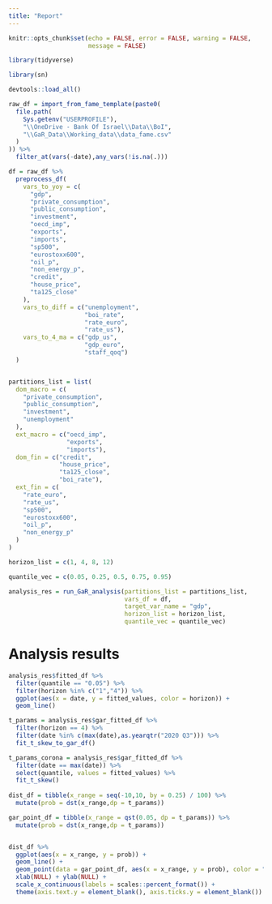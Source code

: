 ```yaml
---
title: "Report"
---
```


```r

knitr::opts_chunk$set(echo = FALSE, error = FALSE, warning = FALSE,
                      message = FALSE)

```

```r

library(tidyverse)

library(sn)

devtools::load_all()

```


```r

raw_df = import_from_fame_template(paste0(
  file.path(
    Sys.getenv("USERPROFILE"),
    "\\OneDrive - Bank Of Israel\\Data\\BoI",
    "\\GaR_Data\\Working_data\\data_fame.csv"
  )
)) %>% 
  filter_at(vars(-date),any_vars(!is.na(.)))

df = raw_df %>%
  preprocess_df(
    vars_to_yoy = c(
      "gdp",
      "private_consumption",
      "public_consumption",
      "investment",
      "oecd_imp",
      "exports",
      "imports",
      "sp500",
      "eurostoxx600",
      "oil_p",
      "non_energy_p",
      "credit",
      "house_price",
      "ta125_close"
    ),
    vars_to_diff = c("unemployment",
                     "boi_rate",
                     "rate_euro",
                     "rate_us"),
    vars_to_4_ma = c("gdp_us",
                     "gdp_euro",
                     "staff_qoq")
  )



```

```r

partitions_list = list(
  dom_macro = c(
    "private_consumption",
    "public_consumption",
    "investment",
    "unemployment"
  ),
  ext_macro = c("oecd_imp",
                "exports",
                "imports"),
  dom_fin = c("credit",
              "house_price",
              "ta125_close",
              "boi_rate"),
  ext_fin = c(
    "rate_euro",
    "rate_us",
    "sp500",
    "eurostoxx600",
    "oil_p",
    "non_energy_p"
  )
)

horizon_list = c(1, 4, 8, 12)

quantile_vec = c(0.05, 0.25, 0.5, 0.75, 0.95)

```

```r

analysis_res = run_GaR_analysis(partitions_list = partitions_list,
                                vars_df = df,
                                target_var_name = "gdp",
                                horizon_list = horizon_list,
                                quantile_vec = quantile_vec)

```

# Analysis results

```r

analysis_res$fitted_df %>%
  filter(quantile == "0.05") %>% 
  filter(horizon %in% c("1","4")) %>% 
  ggplot(aes(x = date, y = fitted_values, color = horizon)) + 
  geom_line()

```

```r

t_params = analysis_res$gar_fitted_df %>% 
  filter(horizon == 4) %>% 
  filter(date %in% c(max(date),as.yearqtr("2020 Q3"))) %>% 
  fit_t_skew_to_gar_df()

t_params_corona = analysis_res$gar_fitted_df %>% 
  filter(date == max(date)) %>% 
  select(quantile, values = fitted_values) %>% 
  fit_t_skew()
  
dist_df = tibble(x_range = seq(-10,10, by = 0.25) / 100) %>% 
  mutate(prob = dst(x_range,dp = t_params))

gar_point_df = tibble(x_range = qst(0.05, dp = t_params)) %>% 
  mutate(prob = dst(x_range,dp = t_params))


dist_df %>% 
  ggplot(aes(x = x_range, y = prob)) + 
  geom_line() + 
  geom_point(data = gar_point_df, aes(x = x_range, y = prob), color = "red") + 
  xlab(NULL) + ylab(NULL) + 
  scale_x_continuous(labels = scales::percent_format()) + 
  theme(axis.text.y = element_blank(), axis.ticks.y = element_blank())


```



